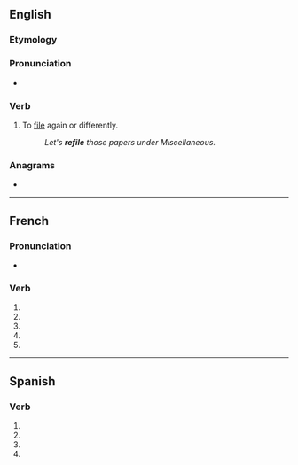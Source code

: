{{also|refilé}}
==English==

===Etymology===
{{prefix|en|re|file}}

===Pronunciation===
* {{rhymes|aɪl|lang=en}}

===Verb===
{{en-verb|refil}}

# {{lb|en|transitive}} To [[file]] again or differently.
#: ''Let's '''refile''' those papers under Miscellaneous.''

===Anagrams===
* {{anagrams|en|a=eefilr|Leifer|e-filer|liefer|relfie|relief|relife}}

----

==French==

===Pronunciation===
* {{homophones|lang=fr|refilent|refiles}}

===Verb===
{{head|fr|verb form}}

# {{inflection of|refiler||1|s|pres|indc|lang=fr}}
# {{inflection of|refiler||3|s|pres|indc|lang=fr}}
# {{inflection of|refiler||1|s|pres|subj|lang=fr}}
# {{inflection of|refiler||3|s|pres|subj|lang=fr}}
# {{inflection of|refiler||2|s|impr|lang=fr}}

----

==Spanish==

===Verb===
{{head|es|verb form}}

# {{es-verb form of|refilar|ending=-ar|mood=subjunctive|tense=present|number=s|person=1}}
# {{es-verb form of|refilar|ending=-ar|mood=subjunctive|tense=present|number=s|person=2|formal=y}}
# {{es-verb form of|refilar|ending=-ar|mood=subjunctive|tense=present|number=s|person=3}}
# {{es-verb form of|refilar|ending=-ar|mood=imperative|number=s|person=2|formal=y|sense=affirmative}}